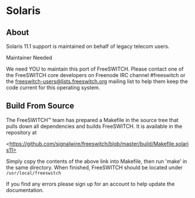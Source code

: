 
# Solaris 

 

## About

Solaris 11.1 support is maintained on behalf of legacy telecom users.

  
Maintainer Needed

We need YOU to maintain this port of FreeSWITCH. Please contact one of the FreeSWITCH core developers on Freenode IRC channel #freeswitch or the [freeswitch-users@lists.freeswitch.org](mailto:freeswitch-users@lists.freeswitch.org) mailing list to help them keep the code current for this operating system.

  
## Build From Source

The FreeSWITCH™ team has prepared a Makefile in the source tree that pulls down all dependencies and builds FreeSWITCH. It is available in the repository at

\<https://github.com/signalwire/freeswitch/blob/master/build/Makefile.solaris11>

Simply copy the contents of the above link into Makefile, then run 'make' in the same directory. When finished, FreeSWITCH should be located under `/usr/local/freeswitch`

If you find any errors please sign up for an account to help update the documentation.

  

